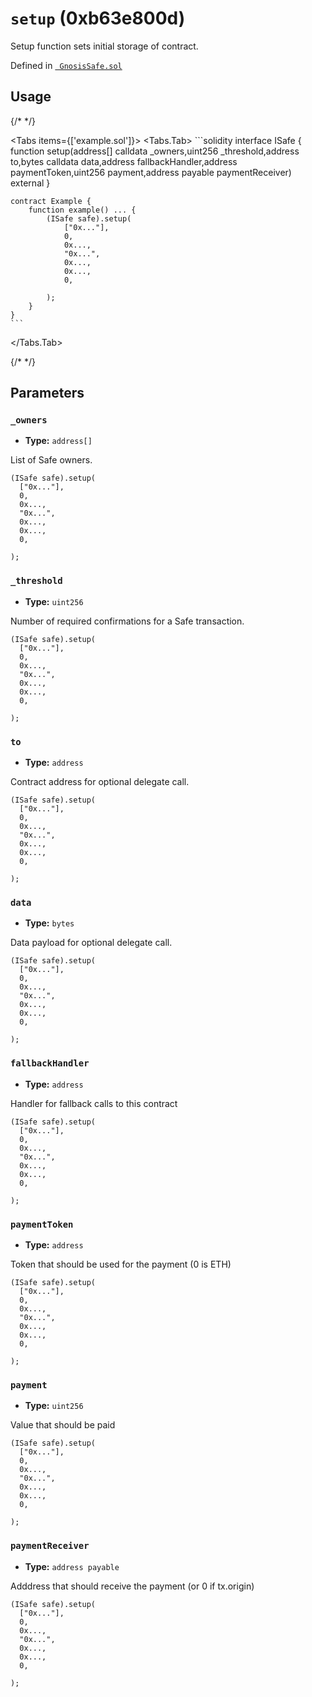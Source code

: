 

<LegacyCallout />

# `setup` (0xb63e800d)



Setup function sets initial storage of contract.




Defined in [` GnosisSafe.sol`](https://github.com/safe-global/safe-smart-account/tree/v1.3.0/contracts/GnosisSafe.sol#L75)


## Usage

{/* <!-- vale off --> */}

<Tabs items={['example.sol']}>
  <Tabs.Tab>
    ```solidity
    interface ISafe {
        function setup(address[] calldata _owners,uint256 _threshold,address to,bytes calldata data,address fallbackHandler,address paymentToken,uint256 payment,address payable paymentReceiver) external
    }

    contract Example {
        function example() ... {
            (ISafe safe).setup(
                ["0x..."],
                0,
                0x...,
                "0x...",
                0x...,
                0x...,
                0,
                
            );
        }
    }
    ```
  </Tabs.Tab>
</Tabs>

{/* <!-- vale on --> */}



## Parameters

### `_owners`

  - **Type:** `address[]`

  List of Safe owners.

  ```solidity focus=2
  (ISafe safe).setup(
    ["0x..."],
    0,
    0x...,
    "0x...",
    0x...,
    0x...,
    0,
    
  );
  ```


### `_threshold`

  - **Type:** `uint256`

  Number of required confirmations for a Safe transaction.

  ```solidity focus=3
  (ISafe safe).setup(
    ["0x..."],
    0,
    0x...,
    "0x...",
    0x...,
    0x...,
    0,
    
  );
  ```


### `to`

  - **Type:** `address`

  Contract address for optional delegate call.

  ```solidity focus=4
  (ISafe safe).setup(
    ["0x..."],
    0,
    0x...,
    "0x...",
    0x...,
    0x...,
    0,
    
  );
  ```


### `data`

  - **Type:** `bytes`

  Data payload for optional delegate call.

  ```solidity focus=5
  (ISafe safe).setup(
    ["0x..."],
    0,
    0x...,
    "0x...",
    0x...,
    0x...,
    0,
    
  );
  ```


### `fallbackHandler`

  - **Type:** `address`

  Handler for fallback calls to this contract

  ```solidity focus=6
  (ISafe safe).setup(
    ["0x..."],
    0,
    0x...,
    "0x...",
    0x...,
    0x...,
    0,
    
  );
  ```


### `paymentToken`

  - **Type:** `address`

  Token that should be used for the payment (0 is ETH)

  ```solidity focus=7
  (ISafe safe).setup(
    ["0x..."],
    0,
    0x...,
    "0x...",
    0x...,
    0x...,
    0,
    
  );
  ```


### `payment`

  - **Type:** `uint256`

  Value that should be paid

  ```solidity focus=8
  (ISafe safe).setup(
    ["0x..."],
    0,
    0x...,
    "0x...",
    0x...,
    0x...,
    0,
    
  );
  ```


### `paymentReceiver`

  - **Type:** `address payable`

  Adddress that should receive the payment (or 0 if tx.origin)

  ```solidity focus=9
  (ISafe safe).setup(
    ["0x..."],
    0,
    0x...,
    "0x...",
    0x...,
    0x...,
    0,
    
  );
  ```





